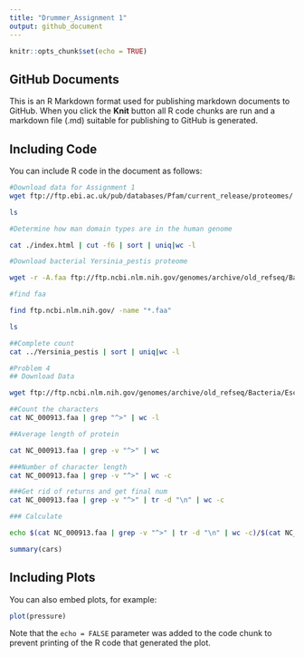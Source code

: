 ```yaml
---
title: "Drummer_Assignment 1"
output: github_document
---
```


```r
knitr::opts_chunk$set(echo = TRUE)
```

## GitHub Documents

This is an R Markdown format used for publishing markdown documents to GitHub. When you click the **Knit** button all R code chunks are run and a markdown file (.md) suitable for publishing to GitHub is generated.

## Including Code

You can include R code in the document as follows:

```bash
#Download data for Assignment 1
wget ftp://ftp.ebi.ac.uk/pub/databases/Pfam/current_release/proteomes/

ls
```


```bash
#Determine how man domain types are in the human genome

cat ./index.html | cut -f6 | sort | uniq|wc -l
```


```bash
#Download bacterial Yersinia_pestis proteome 

wget -r -A.faa ftp://ftp.ncbi.nlm.nih.gov/genomes/archive/old_refseq/Bacteria/

#find faa 

find ftp.ncbi.nlm.nih.gov/ -name "*.faa"

ls
```


```bash
##Complete count
cat ../Yersinia_pestis | sort | uniq|wc -l
```


```bash
#Problem 4
## Download Data

wget ftp://ftp.ncbi.nlm.nih.gov/genomes/archive/old_refseq/Bacteria/Escherichia_coli_K_12_substr__MG1655_uid57779/NC_000913.faa
```


```bash
##Count the characters
cat NC_000913.faa | grep "^>" | wc -l

##Average length of protein

cat NC_000913.faa | grep -v "^>" | wc

###Number of character length
cat NC_000913.faa | grep -v "^>" | wc -c

###Get rid of returns and get final num
cat NC_000913.faa | grep -v "^>" | tr -d "\n" | wc -c

### Calculate 

echo $(cat NC_000913.faa | grep -v "^>" | tr -d "\n" | wc -c)/$(cat NC_000913.faa | grep "^>" | wc -l) |bc
```


```r
summary(cars)
```

## Including Plots

You can also embed plots, for example:

```r
plot(pressure)
```

Note that the `echo = FALSE` parameter was added to the code chunk to prevent printing of the R code that generated the plot.
